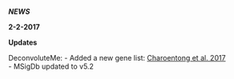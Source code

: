 ***NEWS***

**2-2-2017**   

**Updates**    

DeconvoluteMe:
  - Added a new gene list: [Charoentong et al. 2017](https://www.ncbi.nlm.nih.gov/pubmed/28052254)   
  - MSigDb updated to v5.2    
  
  
  
   
   
  


